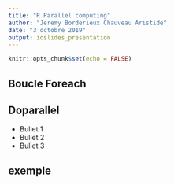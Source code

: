 ```yaml
---
title: "R Parallel computing"
author: "Jeremy Borderieux Chauveau Aristide"
date: "3 octobre 2019"
output: ioslides_presentation
---
```


```r
knitr::opts_chunk$set(echo = FALSE)
```

## Boucle Foreach



## Doparallel

- Bullet 1
- Bullet 2
- Bullet 3

## exemple


